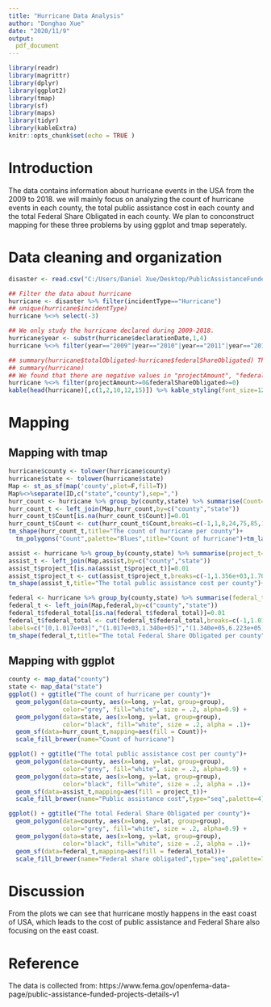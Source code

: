 ```yaml
---
title: "Hurricane Data Analysis"
author: "Donghao Xue"
date: "2020/11/9"
output:
  pdf_document
---
```


```r
library(readr)
library(magrittr)
library(dplyr)
library(ggplot2)
library(tmap)
library(sf)
library(maps)
library(tidyr)
library(kableExtra)
knitr::opts_chunk$set(echo = TRUE )
```

# Introduction
The data contains information about hurricane events in the USA from the 2009 to 2018. we will mainly focus on analyzing the count of hurricane events in each county, the total public assistance cost in each county and the total Federal Share Obligated in each county. We plan to conconstruct mapping for these three problems by using ggplot and tmap seperately.  

# Data cleaning and organization

```r
disaster <- read.csv("C:/Users/Daniel Xue/Desktop/PublicAssistanceFundedProjectsDetails.csv")

## Filter the data about hurricane
hurricane <- disaster %>% filter(incidentType=="Hurricane")
## unique(hurricane$incidentType)
hurricane %<>% select(-3)

## We only study the hurricane declared during 2009-2018.
hurricane$year <- substr(hurricane$declarationDate,1,4)
hurricane %<>% filter(year=="2009"|year=="2010"|year=="2011"|year=="2012"|year=="2013"|year=="2014"|year=="2015"|year=="2016"|year=="2017"|year=="2018")

## summary(hurricane$totalObligated-hurricane$federalShareObligated) These two columns are totally the same.
## summary(hurricane)
## We found that there are negative values in "projectAmount", "federalShareObligated", "totalObligated" which are not reasonable that should be deleted.
hurricane %<>% filter(projectAmount>=0&federalShareObligated>=0)
kable(head(hurricane)[,c(1,2,10,12,15)]) %>% kable_styling(font_size=12)
```

# Mapping

## Mapping with tmap

```r
hurricane$county <- tolower(hurricane$county)
hurricane$state <- tolower(hurricane$state)
Map <- st_as_sf(map('county',plot=F,fill=T))
Map%<>%separate(ID,c("state","county"),sep=",")
hurr_count <- hurricane %>% group_by(county,state) %>% summarise(Count=n())
hurr_count_t <- left_join(Map,hurr_count,by=c("county","state"))
hurr_count_t$Count[is.na(hurr_count_t$Count)]=0.01
hurr_count_t$Count <- cut(hurr_count_t$Count,breaks=c(-1,1,8,24,75,85,1615),labels=c("[0,1]","(1,8]","(8,24]","(24,75]","(75,85]","(85,1615]"),ordered_result=TRUE)
tm_shape(hurr_count_t,title="The count of hurricane per county")+
  tm_polygons("Count",palette="Blues",title="Count of hurricane")+tm_layout(main.title='The count of hurricane per county')
```


```r
assist <- hurricane %>% group_by(county,state) %>% summarise(project_t=sum(projectAmount))
assist_t <- left_join(Map,assist,by=c("county","state"))
assist_t$project_t[is.na(assist_t$project_t)]=0.01
assist_t$project_t <- cut(assist_t$project_t,breaks=c(-1,1.356e+03,1.701e+05,7.970e+05,4.651e+06,3.120e+07,9.801e+09),labels=c("[0,1.356e+03]","(1.356e+03,1.701e+05]","(1.701e+05,7.970e+05]","(7.970e+05,4.651e+06]","(4.651e+06,3.120e+07]","(3.120e+07,9.801e+09]"),ordered_result = T)
tm_shape(assist_t,title="The total public assistance cost per county")+tm_polygons("project_t",palette="GnBu",title="Public assistance cost")+tm_layout(main.title='The total public assistance cost per county')
```


```r
federal <- hurricane %>% group_by(county,state) %>% summarise(federal_total=sum(federalShareObligated))
federal_t <- left_join(Map,federal,by=c("county","state"))
federal_t$federal_total[is.na(federal_t$federal_total)]=0.01
federal_t$federal_total <- cut(federal_t$federal_total,breaks=c(-1,1.017e+03,1.340e+05,6.223e+05,3.638e+06,2.751e+07,8.900e+09),
labels=c("[0,1.017e+03]","(1.017e+03,1.340e+05]","(1.340e+05,6.223e+05]","(6.223e+05,3.638e+06]","(3.638e+06,2.751e+07]","(2.751e+07,8.809e+09]"),ordered_result = T)
tm_shape(federal_t,title="The total Federal Share Obligated per county")+tm_polygons("federal_total",palette="Oranges",title="Federal share obligated")+tm_layout(main.title='The total Federal Share Obligated per county')
```

## Mapping with ggplot

```r
county <- map_data("county")
state <- map_data("state")
ggplot() + ggtitle("The count of hurricane per county")+
  geom_polygon(data=county, aes(x=long, y=lat, group=group),
               color="grey", fill="white", size = .2, alpha=0.9) +
  geom_polygon(data=state, aes(x=long, y=lat, group=group),
               color="black", fill="white", size = .2, alpha = .1)+
  geom_sf(data=hurr_count_t,mapping=aes(fill = Count))+
  scale_fill_brewer(name="Count of hurricane")
```

```r
ggplot() + ggtitle("The total public assistance cost per county")+
  geom_polygon(data=county, aes(x=long, y=lat, group=group),
               color="grey", fill="white", size = .2, alpha=0.9) +
  geom_polygon(data=state, aes(x=long, y=lat, group=group),
               color="black", fill="white", size = .2, alpha = .1)+
  geom_sf(data=assist_t,mapping=aes(fill = project_t))+
  scale_fill_brewer(name="Public assistance cost",type="seq",palette=4)
```

```r
ggplot() + ggtitle("The total Federal Share Obligated per county")+
  geom_polygon(data=county, aes(x=long, y=lat, group=group),
               color="grey", fill="white", size = .2, alpha=0.9) +
  geom_polygon(data=state, aes(x=long, y=lat, group=group),
               color="black", fill="white", size = .2, alpha = .1)+
  geom_sf(data=federal_t,mapping=aes(fill = federal_total))+
  scale_fill_brewer(name="Federal share obligated",type="seq",palette=7)
```

# Discussion

From the plots we can see that hurricane mostly happens in the east coast of USA, which leads to the cost of public assistance and Federal Share also focusing on the east coast. 


# Reference

The data is collected from: https://www.fema.gov/openfema-data-page/public-assistance-funded-projects-details-v1




















